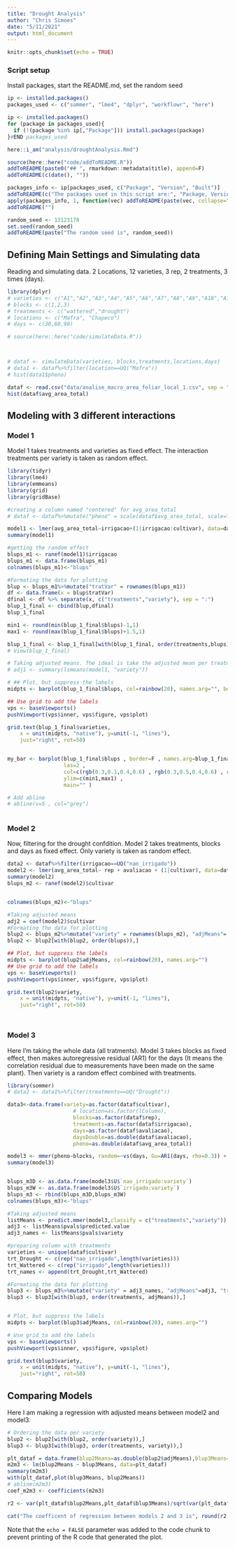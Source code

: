 ```yaml
---
title: "Drought Analysis"
author: "Chris Simoes"
date: "5/11/2021"
output: html_document
---
```


```r
knitr::opts_chunk$set(echo = TRUE)
```

### Script setup  
Install packages, start the README.md, set the random seed  
```r
ip <- installed.packages()
packages_used <- c("sommer", "lme4", "dplyr", "workflowr", "here")

ip <- installed.packages()
for (package in packages_used){
  if (!(package %in% ip[,"Package"])) install.packages(package)
}#END packages_used

here::i_am("analysis/droughtAnalysis.Rmd")

source(here::here("code/addToREADME.R"))
addToREADME(paste0("## ", rmarkdown::metadata$title), append=F)
addToREADME(c(date(), ""))

packages_info <- ip[packages_used, c("Package", "Version", "Built")]
addToREADME(c("The packages used in this script are:", "Package, Version, Built"))
apply(packages_info, 1, function(vec) addToREADME(paste(vec, collapse=" ")))
addToREADME("")

random_seed <- 13123178
set.seed(random_seed)
addToREADME(paste("The random seed is", random_seed))
```

## Defining Main Settings and Simulating data

Reading and simulating data. 2 Locations, 12 varieties, 3 rep, 2 treatments, 3 times (days).



```r
library(dplyr)
# varieties <- c("A1","A2","A3","A4","A5","A6","A7","A8","A9","A10","A11","A12")
# blocks <- c(1,2,3)
# treatments <- c("wattered","drought")
# locations <- c("Mafra", "Chapeco")
# days <- c(30,60,90)

# source(here::here("code/simulateData.R"))



# dataf <- simulateData(varieties, blocks,treatments,locations,days)
# data1 <- dataf%>%filter(location==UQ("Mafra"))
# hist(data1$pheno)

dataf <- read.csv("data/analise_macro_area_foliar_local_1.csv", sep = ",", header = T)
hist(dataf$avg_area_total)

```

## Modeling with 3 different interactions

### Model 1

Model 1 takes treatments and varieties as fixed effect. The interaction treatments per variety is taken as random effect.

```r
library(tidyr)
library(lme4)
library(emmeans)
library(grid)
library(gridBase)

#creating a column named "centered" for avg_area_total
# dataf <- dataf%>%mutate("pheno" = scale(dataf$avg_area_total, scale=TRUE))

model1 <- lmer(avg_area_total~irrigacao+(1|irrigacao:cultivar), data=dataf)
summary(model1)

#getting the random effect
blups_m1 <- ranef(model1)$irrigacao
blups_m1 <- data.frame(blups_m1)
colnames(blups_m1)<-"blups"

#Formating the data for plotting
blup <- blups_m1%>%mutate("tratVar" = rownames(blups_m1))
df <- data.frame(x = blup$tratVar)
dfinal <- df %>% separate(x, c("treatments","variety"), sep = ":")
blup_1_final <- cbind(blup,dfinal)
blup_1_final

min1 <- round(min(blup_1_final$blups)-1,1)
max1 <- round(max(blup_1_final$blups)+1.5,1)

blup_1_final <- blup_1_final[with(blup_1_final, order(treatments,blups)),]
# View(blup_1_final)

# Taking adjusted means. The ideal is take the adjusted mean per treatment.
# adj1 <- summary(lsmeans(model1, "variety"))

# ## Plot, but suppress the labels
midpts <- barplot(blup_1_final$blups, col=rainbow(20), names.arg="", beside= TRUE)

## Use grid to add the labels
vps <- baseViewports()
pushViewport(vps$inner, vps$figure, vps$plot)

grid.text(blup_1_final$varieties,
    x = unit(midpts, "native"), y=unit(-1, "lines"),
    just="right", rot=50)


my_bar <- barplot(blup_1_final$blups , border=F , names.arg=blup_1_final$variety , 
                  las=2 , 
                  col=c(rgb(0.3,0.1,0.4,0.6) , rgb(0.3,0.5,0.4,0.6) , rgb(0.3,0.9,0.4,0.6) ,  rgb(0.3,0.9,0.4,0.6)) , 
                  ylim=c(min1,max1) , 
                  main="" )

# Add abline
# abline(v=5 , col="grey")
 

```


### Model 2

Now, filtering for the drought confdition.
Model 2 takes treatments, blocks and days as fixed effect. Only variety is taken as random effect.

```r
data2 <- dataf%>%filter(irrigacao==UQ("nao_irrigado"))
model2 <- lmer(avg_area_total~ rep + avaliacao + (1|cultivar), data=data2)
summary(model2)
blups_m2 <- ranef(model2)$cultivar


colnames(blups_m2)<-"blups"

#Taking adjusted means
adj2 = coef(model2)$cultivar
#Formating the data for plotting
blup2 <- blups_m2%>%mutate("variety" = rownames(blups_m2), "adjMeans"= adj2[,1])
blup2 <- blup2[with(blup2, order(blups)),]

## Plot, but suppress the labels
midpts <- barplot(blup2$adjMeans, col=rainbow(20), names.arg="")
## Use grid to add the labels    
vps <- baseViewports()
pushViewport(vps$inner, vps$figure, vps$plot)

grid.text(blup2$variety,
    x = unit(midpts, "native"), y=unit(-1, "lines"),
    just="right", rot=50)




```

### Model 3
Here I'm taking the whole data (all tratments).
Model 3 takes blocks as fixed effect, then makes autoregressive residual (AR1) for the days (It means the correlation residual due to measurements have been made on the same plant). Then variety is a random effect combined with treatments.


```r
library(sommer)
# data2 <- data1%>%filter(treatments==UQ("Drought"))

data3<-data.frame(variety=as.factor(dataf$cultivar),
                     # location=as.factor(lColumn),
                     blocks=as.factor(dataf$rep),
                     treatments=as.factor(dataf$irrigacao),
                     days=as.factor(dataf$avaliacao),
                     daysDouble=as.double(dataf$avaliacao),
                     pheno=as.double(dataf$avg_area_total))

model3 <- mmer(pheno~blocks, random=~vs(days, Gu=AR1(days, rho=0.3)) + vs(treatments,variety), rcov=~units, data=data3, verbose = FALSE)
summary(model3)


blups_m3D <- as.data.frame(model3$U$`nao_irrigado:variety`)
blups_m3W <- as.data.frame(model3$U$`irrigado:variety`)
blups_m3 <- rbind(blups_m3D,blups_m3W)
colnames(blups_m3)<-"blups"

#Taking adjusted means
listMeans <- predict.mmer(model3,classify = c("treatments","variety"))
adj3 <- listMeans$pvals$predicted.value
adj3_names <- listMeans$pvals$variety

#preparing column with treatments
varieties <- unique(dataf$cultivar)
trt_Drought <- c(rep("nao_irrigado",length(varieties)))
trt_Wattered <- c(rep("irrigado",length(varieties)))
trt_names <- append(trt_Drought,trt_Wattered)

#Formating the data for plotting
blup3 <- blups_m3%>%mutate("variety" = adj3_names, "adjMeans"=adj3, "treatments"=trt_names)
blup3 <- blup3[with(blup3, order(treatments, adjMeans)),]


# Plot, but suppress the labels
midpts <- barplot(blup3$adjMeans, col=rainbow(20), names.arg="")

# Use grid to add the labels
vps <- baseViewports()
pushViewport(vps$inner, vps$figure, vps$plot)

grid.text(blup3$variety,
    x = unit(midpts, "native"), y=unit(-1, "lines"),
    just="right", rot=50)


```

## Comparing Models

Here I am making a regression with adjusted means between model2 and model3.

```r

# Ordering the data per variety
blup2 <- blup2[with(blup2, order(variety)),]
blup3 <- blup3[with(blup3, order(treatments, variety)),]

plt_dataf = data.frame(blup2Means=as.double(blup2$adjMeans),blup3Means=as.double(blup3$adjMeans[1:length(varieties)]))
m2m3 <- lm(blup2Means ~ blup3Means, data=plt_dataf)
summary(m2m3)
with(plt_dataf,plot(blup3Means, blup2Means))
# abline(m2m3)
coef_m2m3 <- coefficients(m2m3)

r2 <- var(plt_dataf$blup2Means,plt_dataf$blup3Means)/sqrt(var(plt_dataf$blup2Means)*var(plt_dataf$blup3Means))

cat("The coefficent of regression between models 2 and 3 is", round(r2,4),"\n")

```

Note that the `echo = FALSE` parameter was added to the code chunk to prevent printing of the R code that generated the plot.
